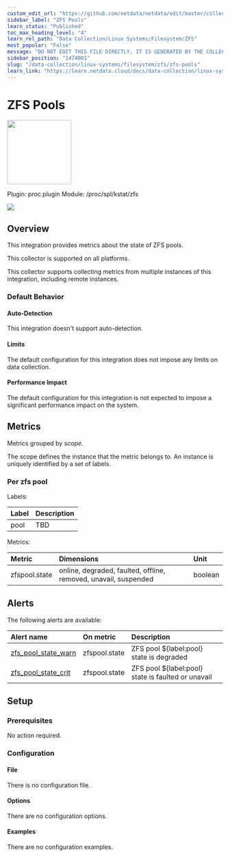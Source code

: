```yaml
---
custom_edit_url: "https://github.com/netdata/netdata/edit/master/collectors/proc.plugin/metadata.yaml"
sidebar_label: "ZFS Pools"
learn_status: "Published"
toc_max_heading_level: "4"
learn_rel_path: "Data Collection/Linux Systems/Filesystem/ZFS"
most_popular: "False"
message: "DO NOT EDIT THIS FILE DIRECTLY, IT IS GENERATED BY THE COLLECTOR'S metadata.yaml FILE"
sidebar_position: "1474001"
slug: "/data-collection/linux-systems/filesystem/zfs/zfs-pools"
learn_link: "https://learn.netdata.cloud/docs/data-collection/linux-systems/filesystem/zfs/zfs-pools"
---
```



# ZFS Pools


<img src="https://netdata.cloud/img/filesystem.svg" width="150"/>


Plugin: proc.plugin
Module: /proc/spl/kstat/zfs

<img src="https://img.shields.io/badge/maintained%20by-Netdata-%2300ab44" />

## Overview

This integration provides metrics about the state of ZFS pools.



This collector is supported on all platforms.

This collector supports collecting metrics from multiple instances of this integration, including remote instances.


### Default Behavior

#### Auto-Detection

This integration doesn't support auto-detection.

#### Limits

The default configuration for this integration does not impose any limits on data collection.

#### Performance Impact

The default configuration for this integration is not expected to impose a significant performance impact on the system.


## Metrics

Metrics grouped by *scope*.

The scope defines the instance that the metric belongs to. An instance is uniquely identified by a set of labels.



### Per zfs pool



Labels:

| Label      | Description     |
|:-----------|:----------------|
| pool | TBD |

Metrics:

| Metric | Dimensions | Unit |
|:------|:----------|:----|
| zfspool.state | online, degraded, faulted, offline, removed, unavail, suspended | boolean |



## Alerts


The following alerts are available:

| Alert name  | On metric | Description |
|:------------|:----------|:------------|
| [ zfs_pool_state_warn ](https://github.com/netdata/netdata/blob/master/health/health.d/zfs.conf) | zfspool.state | ZFS pool ${label:pool} state is degraded |
| [ zfs_pool_state_crit ](https://github.com/netdata/netdata/blob/master/health/health.d/zfs.conf) | zfspool.state | ZFS pool ${label:pool} state is faulted or unavail |


## Setup

### Prerequisites

No action required.

### Configuration

#### File

There is no configuration file.
#### Options



There are no configuration options.

#### Examples
There are no configuration examples.


